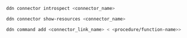 ```bash title="Use the DDN CLI to introspect your PostgreSQL database:"
ddn connector introspect <connector_name>
```

```sh title="Show the resources discovered from your PostgreSQL database:"
ddn connector show-resources <connector_name>
```

```sh title="Then, add your command:"
ddn command add <connector_link_name> < <procedure/function-name>>
```
